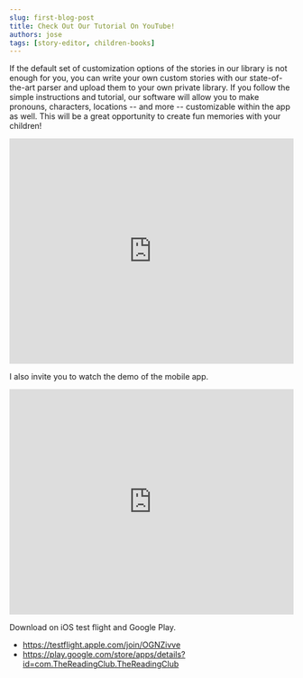 ```yaml
---
slug: first-blog-post
title: Check Out Our Tutorial On YouTube!
authors: jose
tags: [story-editor, children-books]
---
```


If the default set of customization options of the stories in our library is not enough for you, you can write your own custom stories with our state-of-the-art parser and upload them to your own private library. If you follow the simple instructions and tutorial, our software will allow you to make pronouns, characters, locations -- and more -- customizable within the app as well. This will be a great opportunity to create fun memories with your children!

<iframe
  width="100%"
  height="400px"
  src="https://www.youtube.com/embed/KmM_1C2kVF4"
  title="YouTube video player"
  frameborder="0"
  allow="accelerometer; autoplay; clipboard-write; encrypted-media; gyroscope; picture-in-picture"
  allowfullscreen
></iframe>

I also invite you to watch the demo of the mobile app.

<iframe
  width="100%"
  height="400px"
  src="https://www.youtube.com/embed/bxUTqEgbNVM"
  title="YouTube video player"
  frameborder="0"
  allow="accelerometer; autoplay; clipboard-write; encrypted-media; gyroscope; picture-in-picture"
  allowfullscreen
></iframe>

Download on iOS test flight and Google Play.

- https://testflight.apple.com/join/OGNZivve
- https://play.google.com/store/apps/details?id=com.TheReadingClub.TheReadingClub
